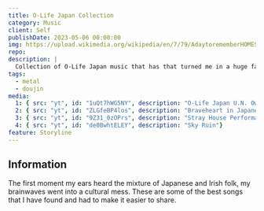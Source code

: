 ```yaml
---
title: O-Life Japan Collection
category: Music
client: Self
publishDate: 2023-05-06 00:00:00
img: https://upload.wikimedia.org/wikipedia/en/7/79/AdaytorememberHOMESICK.jpg
repo:
description: |
  Collection of O-Life Japan music that has that turned me in a huge fan of MasamiT! 
tags:
  - metal
  - doujin
media:
  1: { src: "yt", id: "1uQt7hWG5NY", description: "O-Life Japan U.N. Owen was her?" }
  2: { src: "yt", id: "ZLGfeBP4los", description: "Braveheart in Japanese Traditional Dress"}
  3: { src: "yt", id: "9Z31_0zOPrs", description: "Stray House Performance || Irish Folk & Cinematic"}
  4: { src: "yt", id: "de0BwhtELEY", description: "Sky Ruin"}
feature: Storyline
---
```



<MDXLayer title={frontmatter.title} description={frontmatter.description}>
<Widget img={frontmatter.img} skeleton={false}>
<MDXJS>

## Information

The first moment my ears heard the mixture of Japanese and Irish folk, my brainwaves went into a cultural mess. 
These are some of the best songs that I have found and had to make it easier to share.


</MDXJS>
</Widget>
</MDXLayer>